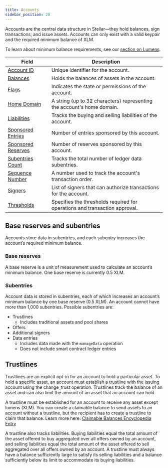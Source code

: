 ```yaml
---
title: Accounts
sidebar_position: 20
---
```



Accounts are the central data structure in Stellar&mdash;they hold balances, sign transactions, and issue assets. Accounts can only exist with a valid keypair and the required minimum balance of XLM.

To learn about minimum balance requirements, see our [section on Lumens](../lumens.mdx#minimum-balance).

<MethodTable title="Account Data Fields">

| Field | Description |
| --- | --- |
| [Account ID](../../glossary.mdx#account-id) | Unique identifier for the account. |
| [Balances](../../glossary.mdx#balance) | Holds the balances of assets in the account. |
| [Flags](../../glossary.mdx#flags) | Indicates the state or permissions of the account. |
| [Home Domain](../../glossary.mdx#home-domain) | A string (up to 32 characters) representing the account's home domain. |
| [Liabilities](../../glossary.mdx#liability) | Tracks the buying and selling liabilities of the account. |
| [Sponsored Entries](../../encyclopedia/transactions-specialized/sponsored-reserves.mdx) | Number of entries sponsored by this account. |
| [Sponsored Reserves](../../encyclopedia/transactions-specialized/sponsored-reserves.mdx) | Number of reserves sponsored by this account. |
| [Subentries Count](#subentries) | Tracks the total number of ledger data subentries. |
| [Sequence Number](../../glossary.mdx#sequence-number) | A number used to track the account's transaction order. |
| [Signers](../../encyclopedia/security/signatures-multisig.mdx) | List of signers that can authorize transactions for the account. |
| [Thresholds](../../encyclopedia/security/signatures-multisig.mdx#thresholds) | Specifies the thresholds required for operations and transaction approval. |

</MethodTable>

## Base reserves and subentries

Accounts store data in subentries, and each subentry increases the account’s required minimum balance.

### Base reserves

A base reserve is a unit of measurement used to calculate an account’s minimum balance. One base reserve is currently 0.5 XLM.

### Subentries

Account data is stored in subentries, each of which increases an account’s minimum balance by one base reserve (0.5 XLM). An account cannot have more than 1,000 subentries. Possible subentries are:

- Trustlines
  - Includes traditional assets and pool shares
- Offers
- Additional signers
- Data entries
  - Includes data made with the `manageData` operation
  - Does not include smart contract ledger entries

## Trustlines

Trustlines are an explicit opt-in for an account to hold a particular asset. To hold a specific asset, an account must establish a trustline with the issuing account using the change_trust operation. Trustlines track the balance of an asset and can also limit the amount of an asset that an account can hold.

A trustline must be established for an account to receive any asset except lumens (XLM). You can create a claimable balance to send assets to an account without a trustline, but the recipient has to create a trustline to claim that balance. Learn more here: [Claimable Balances Encyclopedia Entry](../../encyclopedia/transactions-specialized/claimable-balances.mdx)

A trustline also tracks liabilities. Buying liabilities equal the total amount of the asset offered to buy aggregated over all offers owned by an account, and selling liabilities equal the total amount of the asset offered to sell aggregated over all offers owned by an account. A trustline must always have a balance sufficiently large to satisfy its selling liabilities and a balance sufficiently below its limit to accommodate its buying liabilities.
